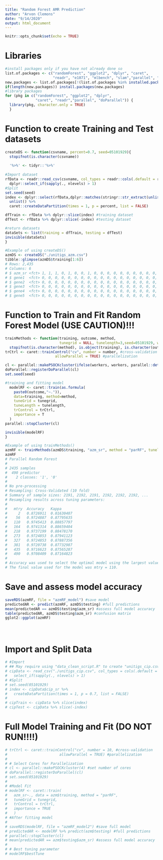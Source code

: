 ```yaml
---
title: "Random Forest AMR Prediction"
author: "Arvon Clemons"
date: "9/14/2020"
output: html_document
---
```


```r
knitr::opts_chunk$set(echo = TRUE)
```

# Libraries
```r
#install packages only if you have not already done so 
list.of.packages <- c("randomForest", "ggplot2", "dplyr", "caret",
                      "readr", "e1071", "mlbench", "slam","parallel", "doParallel")
new.packages <- list.of.packages[!(list.of.packages %in% installed.packages()[,"Package"])]
if(length(new.packages)) install.packages(new.packages)
#library packages
for (pkg in c("randomForest", "ggplot2", "dplyr",
              "caret", "readr","parallel", "doParallel")) {
  library(pkg, character.only = TRUE)
  }
```

# Function to create Training and Test datasets
```r
createDS <- function(csvname, percent=0.7, seed=05101929){
  stopifnot(is.character(csvname))
  
  '%>%' <- tidyr::'%>%'
  
#Import dataset
rfData <- readr::read_csv(csvname, col_types = readr::cols(.default = readr::col_factor(NULL))) %>% 
  dplyr::select_if(sapply(., nlevels) > 1)
#Split
set.seed(seed)
index <- dplyr::select(rfData,dplyr::matches(stringr::str_extract(unlist(stringr::str_split(csvname, "_"))[2],"^[[:alpha:]]+"))) %>% 
  unlist() %>% 
  caret::createDataPartition(times = 1, p = percent, list = FALSE)

dfTrain <- rfData %>% dplyr::slice(index) #training dataset
dfTest <- rfData %>% dplyr::slice(-index) #testing dataset

#return datasets
dataSets <- list(training = dfTrain, testing = dfTest)
invisible(dataSets)
}

#Example of using createDS()
azmDS <- createDS("./unitigs_azm.csv")
tibble::glimpse(azmDS$training[1:6])
# Rows: 2,435
# Columns: 6
# $ azm_sr <fct> 1, 1, 1, 0, 1, 0, 0, 1, 0, 0, 0, 0, 0, 0, 0, 0, 0, 0, 0, 0, 0, 0, 0, 0, 0, 0, 0, 0, 0, 0, 0,...
# $ gene1  <fct> 0, 0, 0, 0, 0, 0, 0, 0, 0, 0, 0, 0, 0, 0, 0, 0, 0, 0, 0, 0, 0, 0, 0, 0, 0, 0, 0, 0, 0, 0, 0,...
# $ gene2  <fct> 0, 0, 0, 0, 0, 0, 0, 0, 0, 0, 0, 0, 0, 0, 0, 0, 0, 0, 0, 0, 0, 0, 0, 0, 0, 0, 0, 0, 0, 0, 0,...
# $ gene3  <fct> 0, 0, 0, 0, 0, 0, 0, 0, 0, 0, 0, 0, 0, 0, 0, 0, 0, 0, 0, 0, 0, 0, 0, 0, 0, 0, 0, 0, 0, 0, 0,...
# $ gene4  <fct> 0, 0, 0, 0, 0, 0, 0, 0, 0, 0, 0, 0, 0, 0, 0, 0, 0, 0, 0, 0, 0, 0, 0, 0, 0, 0, 0, 0, 0, 0, 0,...
# $ gene5  <fct> 0, 0, 0, 0, 0, 0, 0, 0, 0, 0, 0, 0, 0, 0, 0, 0, 0, 0, 0, 0, 0, 0, 0, 0, 0, 0, 0, 0, 0, 0, 0,...
```

# Function to Train and Fit Random Forest Model (USE CAUTION)!!!
```r
trainMethods <- function(training, outcome, method,
                         tunegrid = NULL, tunelength=3,seed=05101929, workers = 0, number=10){
  stopifnot(is.character(method), is.object(training), is.character(outcome))
trCtrl <- caret::trainControl("cv", number = number, #cross-validation
                       allowParallel = TRUE) #parallelization

cl <- parallel::makePSOCKcluster(ifelse(workers, workers, parallel::detectCores())) #set number of cores
doParallel::registerDoParallel(cl)
set.seed(seed)

#training and fitting model
  modelRF <- caret::train(as.formula(
    paste0(outcome,"~.")),
    data=training, method=method,
    tuneGrid = tunegrid,
    tuneLength = tunelength,
    trControl = trCtrl,
    importance = T
  )
parallel::stopCluster(cl)

invisible(modelRF)
}

#Example of using trainMethods()
azmRF <- trainMethods(azmDS$training, "azm_sr", method = "parRF", tunelength = 10)
azmRF
# Parallel Random Forest 
# 
# 2435 samples
#  490 predictor
#    2 classes: '1', '0' 
# 
# No pre-processing
# Resampling: Cross-Validated (10 fold) 
# Summary of sample sizes: 2191, 2192, 2191, 2192, 2192, 2192, ... 
# Resampling results across tuning parameters:
# 
#   mtry  Accuracy   Kappa     
#     2   0.8726911  0.01630407
#    56   0.9724887  0.87795635
#   110   0.9745413  0.88857797
#   164   0.9741314  0.88659404
#   218   0.9737199  0.88478170
#   273   0.9724853  0.87941123
#   327   0.9724853  0.87887356
#   381   0.9720738  0.87732987
#   435   0.9716623  0.87565287
#   490   0.9708409  0.87164823
# 
# Accuracy was used to select the optimal model using the largest value.
# The final value used for the model was mtry = 110.
```
# Save and assess model accuracy
```r
saveRDS(azmRF, file = "azmRF_model") #save model
predictedAR <- predict(azmRF, azmDS$testing) #full predictions
mean(predictedAR == azmDS$testing$azm_sr) #assess full model accuracy
table(predictedAR, azmDS$testing$azm_sr) #confusion matrix
gglot2::ggplot(azmRF)
```
#
```r

```

# Import and Split Data
```r
# #Import
# ## May require using "data_clean_script.R" to create "unitigs_cip.csv" in local directory
# cipData <- read_csv("./unitigs_cip.csv", col_types = cols(.default = col_factor(NULL))) %>% 
#   select_if(sapply(., nlevels) > 1)
# #Split
# set.seed(05101929)
# index <- cipData$cip_sr %>% 
#   createDataPartition(times = 1, p = 0.7, list = FALSE)
# 
# cipTrain <- cipData %>% slice(index)
# cipTest <- cipData %>% slice(-index)
```

# Full Model Training and Fit (DO NOT RUN!!!!)
```r
# trCtrl <- caret::trainControl("cv", number = 10, #cross-validation
#                        allowParallel = TRUE) #parallelization
# 
# # Select Cores for Parallelization
# cl <- parallel::makePSOCKcluster(4) #set number of cores
# doParallel::registerDoParallel(cl)
# set.seed(05101929)
# 
# #Model Fit
# modelRF <- caret::train(
#   azm_sr~., data = azm$training, method = "parRF",
#   tuneGrid = tunegrid,
#   trControl = trCtrl,
#   importance = TRUE
#   )
# #After fitting model
# 
# saveRDS(modelRF, file = "azmRF_model2") #save full model
# predictedAR <- modelRF %>% predict(azm$testing) #full predictions
# parallel::stopCluster(cl)
# mean(predictedAR == azm$testing$azm_sr) #assess full model accuracy
# 
# # Best tuning parameter
# modelRF$bestTune
```
